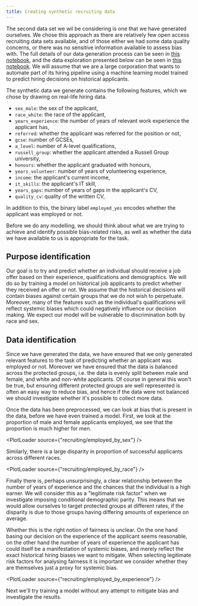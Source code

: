 ```yaml
---
title: Creating synthetic recruiting data
---
```



The second data set we wil be considering is one that we have generated ourselves. We chose this approach as there are relatively few open access recruiting data sets available, and of those either we had some data quality concerns, or there was no sensitive information available to assess bias with. The full details of our data generation process can be seen in [this notebook][binder-preprocessing], and the data exploration presented below can be seen in [this notebook][binder-data]. We will assume that we are a large corporation that wants to automate part of its hiring pipeline using a machine learning model trained to predict hiring decisions on historical applicants.

<Collapse label="Features in the synthetic data">

The synthetic data we generate contains the following features, which we chose by drawing on real-life hiring data.

- `sex_male`: the sex of the applicant,
- `race_white`: the race of the applicant,
- `years_experience`: the number of years of relevant work experience the applicant has,
- `referred`: whether the applicant was referred for the position or not,
- `gcse`: number of GCSEs,
- `a_level`: number of A-level qualifications,
- `russell_group`: whether the applicant attended a Russell Group university,
- `honours`: whether the applicant graduated with honours,
- `years_volunteer`: number of years of volunteering experience,
- `income`: the applicant's current income,
- `it_skills`: the applicant's IT skill,
- `years_gaps`: number of years of gaps in the applicant's CV,
- `quality_cv`: quality of the written CV,

In addition to this, the binary label `employed_yes` encodes whether the applicant was employed or not.

</Collapse>

Before we do any modelling, we should think about what we are trying to achieve and identify possible bias-related risks, as well as whether the data we have available to us is appropriate for the task.

## Purpose identification

Our goal is to try and predict whether an individual should receive a job offer based on their experience, qualifications and demographics. We will do so by training a model on historical job applicants to predict whether they received an offer or not. We assume that the historical decisions will contain biases against certain groups that we do not wish to perpetuate. Moreover, many of the features such as the individual's qualifications will reflect systemic biases which could negatively influence our decision making. We expect our model will be vulnerable to discrimination both by race and sex.

## Data identification

Since we have generated the data, we have ensured that we only generated relevant features to the task of predicting whether an applicant was employed or not. Moreover we have ensured that the data is balanced across the protected groups, i.e. the data is evenly split between male and female, and white and non-white applicants. Of course in general this won't be true, but ensuring different protected groups are well represented is often an easy way to reduce bias, and hence if the data were not balanced we should investigate whether it's possible to collect more data.

Once the data has been preprocessed, we can look at bias that is present in the data, before we have even trained a model. First, we look at the proportion of male and female applicants employed, we see that the proportion is much higher for men.

<PlotLoader source={"recruiting/employed_by_sex"} />

Similarly, there is a large disparity in proportion of successful applicants across different races.

<PlotLoader source={"recruiting/employed_by_race"} />

Finally there is, perhaps unsurprisingly, a clear relationship between the number of years of experience and the chances that the individual is a high earner. We will consider this as a "legitimate risk factor" when we investigate imposing conditional demographic parity. This means that we would allow ourselves to target protected groups at different rates, if the disparity is due to those groups having differing amounts of experience on average.

Whether this is the right notion of fairness is unclear. On the one hand basing our decision on the experience of the applicant seems reasonable, on the other hand the number of years of experience the applicant has could itself be a manifestation of systemic biases, and merely reflect the exact historical hiring biases we want to mitigate. When selecting legitimate risk factors for analysing fairness it is important we consider whether they are themselves just a proxy for systemic bias.

<PlotLoader source={"recruiting/employed_by_experience"} />

Next we'll try training a model without any attempt to mitigate bias and investigate the results.

[binder-data]: https://mybinder.org/v2/gh/imrehg/cdei-development/master?filepath=notebooks%2Frecruiting%2Fdata.ipynb "Open notebook on Binder"
[binder-preprocessing]: https://mybinder.org/v2/gh/imrehg/cdei-development/master?filepath=notebooks%2Frecruiting%2Fpreprocessing.ipynb "Open notebook on Binder"
